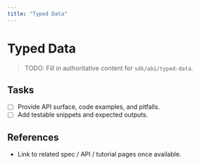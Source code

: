 ```yaml
---
title: "Typed Data"
---
```


# Typed Data

> TODO: Fill in authoritative content for `sdk/abi/typed-data`.

## Tasks
- [ ] Provide API surface, code examples, and pitfalls.
- [ ] Add testable snippets and expected outputs.

## References
- Link to related spec / API / tutorial pages once available.
